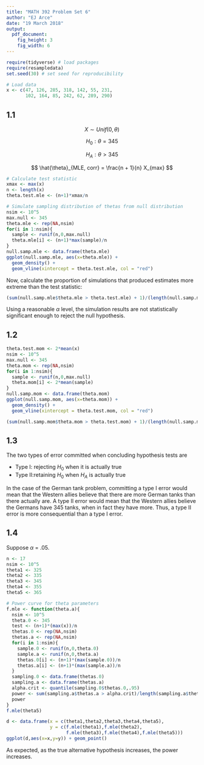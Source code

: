 ```yaml
---
title: "MATH 392 Problem Set 6"
author: "EJ Arce"
date: "19 March 2018"
output: 
  pdf_document:
    fig_height: 3
    fig_width: 6
---
```



```r
require(tidyverse) # load packages
require(resampledata)
set.seed(30) # set seed for reproducibility
```

```r
# Load data
x <- c(47, 126, 285, 318, 142, 55, 231, 
       102, 164, 85, 242, 62, 289, 290)
```

## 1.1

$$
X \sim Unif(0,\theta)
$$

$$
H_{0}: \theta = 345
$$

$$
H_{A}: \theta > 345
$$

$$
\hat{\theta}_{MLE, corr} = \frac{n + 1}{n} X_{max}
$$

```r
# Calculate test statistic
xmax <- max(x)
n <- length(x)
theta.test.mle <- (n+1)*xmax/n
```

```r
# Simulate sampling distribution of thetas from null distribution
nsim <- 10^5
max.null <- 345
theta.mle <- rep(NA,nsim)
for(i in 1:nsim){
  sample <- runif(n,0,max.null)
  theta.mle[i] <- (n+1)*max(sample)/n
}
null.samp.mle <- data.frame(theta.mle)
ggplot(null.samp.mle, aes(x=theta.mle)) +
  geom_density() +
  geom_vline(xintercept = theta.test.mle, col = "red")
```

Now, calculate the proportion of simulations that produced estimates more extreme than the test statistic:

```r
(sum(null.samp.mle$theta.mle > theta.test.mle) + 1)/(length(null.samp.mle$theta.mle) + 1)
```

Using a reasonable $\alpha$ level, the simulation results are not statistically significant enough to reject the null hypothesis.

## 1.2

```r
theta.test.mom <- 2*mean(x)
nsim <- 10^5
max.null <- 345
theta.mom <- rep(NA,nsim)
for(i in 1:nsim){
  sample <- runif(n,0,max.null)
  theta.mom[i] <- 2*mean(sample)
}
null.samp.mom <- data.frame(theta.mom)
ggplot(null.samp.mom, aes(x=theta.mom)) +
  geom_density() +
  geom_vline(xintercept = theta.test.mom, col = "red")
```

```r
(sum(null.samp.mom$theta.mom > theta.test.mom) + 1)/(length(null.samp.mom$theta.mom) + 1)
```

## 1.3

The two types of error committed when concluding hypothesis tests are

* Type I: rejecting $H_{0}$ when it is actually true
* Type II:retaining $H_{0}$ when $H_{A}$ is actually true

In the case of the German tank problem, committing a type I error would mean that the Western allies believe that there are more German tanks than there actually are. A type II error would mean that the Western allies believe the Germans have 345 tanks, when in fact they have more. Thus, a type II error is more consequential than a type I error.

## 1.4

Suppose $\alpha$ = .05.

```r
n <- 17
nsim <- 10^5
theta1 <- 325
theta2 <- 335
theta3 <- 345
theta4 <- 355
theta5 <- 365
```

```r
# Power curve for theta parameters
f.mle <- function(theta.a){
  nsim <- 10^5
  theta.0 <- 345
  test <- (n+1)*(max(x))/n
  thetas.0 <- rep(NA,nsim)
  thetas.a <- rep(NA,nsim)
  for(i in 1:nsim){
    sample.0 <- runif(n,0,theta.0)
    sample.a <- runif(n,0,theta.a)
    thetas.0[i] <- (n+1)*(max(sample.0))/n
    thetas.a[i] <- (n+1)*(max(sample.a))/n
  }
  sampling.0 <- data.frame(thetas.0)
  sampling.a <- data.frame(thetas.a)
  alpha.crit <- quantile(sampling.0$thetas.0,.95)
  power <- sum(sampling.a$thetas.a > alpha.crit)/length(sampling.a$thetas.a)
  power
}
f.mle(theta5)
```

```r
d <- data.frame(x = c(theta1,theta2,theta3,theta4,theta5),
                y = c(f.mle(theta1),f.mle(theta2),
                      f.mle(theta3),f.mle(theta4),f.mle(theta5)))
ggplot(d,aes(x=x,y=y)) + geom_point()
```

As expected, as the true alternative hypothesis increases, the power increases.
